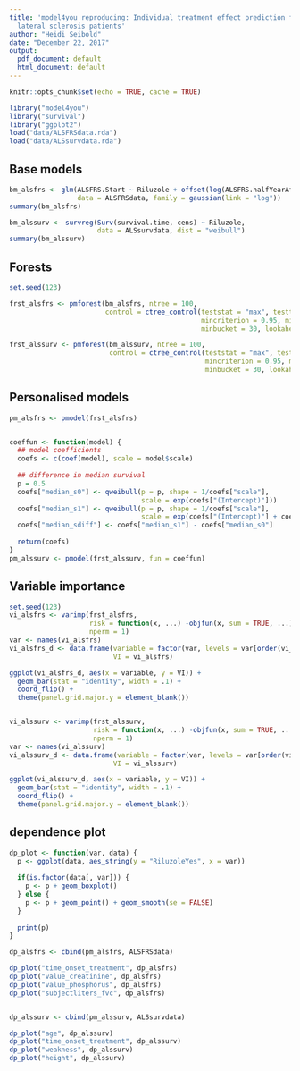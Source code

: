 ```yaml
---
title: 'model4you reproducing: Individual treatment effect prediction for amyotrophic
  lateral sclerosis patients'
author: "Heidi Seibold"
date: "December 22, 2017"
output:
  pdf_document: default
  html_document: default
---
```


```r
knitr::opts_chunk$set(echo = TRUE, cache = TRUE)
```


```r
library("model4you")
library("survival")
library("ggplot2")
load("data/ALSFRSdata.rda")
load("data/ALSsurvdata.rda")
```

## Base models
```r
bm_alsfrs <- glm(ALSFRS.Start ~ Riluzole + offset(log(ALSFRS.halfYearAfter)), 
                 data = ALSFRSdata, family = gaussian(link = "log"))
summary(bm_alsfrs)

bm_alssurv <- survreg(Surv(survival.time, cens) ~ Riluzole, 
                      data = ALSsurvdata, dist = "weibull")
summary(bm_alssurv)
```
## Forests
```r
set.seed(123)

frst_alsfrs <- pmforest(bm_alsfrs, ntree = 100, 
                        control = ctree_control(teststat = "max", testtype = "Univ",
                                                mincriterion = 0.95, minsplit = 40, 
                                                minbucket = 30, lookahead = TRUE))

frst_alssurv <- pmforest(bm_alssurv, ntree = 100, 
                         control = ctree_control(teststat = "max", testtype = "Univ",
                                                 mincriterion = 0.95, minsplit = 40, 
                                                 minbucket = 30, lookahead = TRUE))
```

## Personalised models
```r
pm_alsfrs <- pmodel(frst_alsfrs)


coeffun <- function(model) {
  ## model coefficients
  coefs <- c(coef(model), scale = model$scale)
  
  ## difference in median survival 
  p = 0.5
  coefs["median_s0"] <- qweibull(p = p, shape = 1/coefs["scale"], 
                                 scale = exp(coefs["(Intercept)"]))
  coefs["median_s1"] <- qweibull(p = p, shape = 1/coefs["scale"], 
                                 scale = exp(coefs["(Intercept)"] + coefs["aA"]))
  coefs["median_sdiff"] <- coefs["median_s1"] - coefs["median_s0"]
  
  return(coefs)
}
pm_alssurv <- pmodel(frst_alssurv, fun = coeffun)
```


## Variable importance
```r
set.seed(123)
vi_alsfrs <- varimp(frst_alsfrs, 
                    risk = function(x, ...) -objfun(x, sum = TRUE, ...), 
                    nperm = 1)
var <- names(vi_alsfrs)
vi_alsfrs_d <- data.frame(variable = factor(var, levels = var[order(vi_alsfrs)]), 
                          VI = vi_alsfrs)

ggplot(vi_alsfrs_d, aes(x = variable, y = VI)) + 
  geom_bar(stat = "identity", width = .1) +
  coord_flip() +
  theme(panel.grid.major.y = element_blank())


vi_alssurv <- varimp(frst_alssurv, 
                     risk = function(x, ...) -objfun(x, sum = TRUE, ...), 
                     nperm = 1)
var <- names(vi_alssurv)
vi_alssurv_d <- data.frame(variable = factor(var, levels = var[order(vi_alssurv)]), 
                          VI = vi_alssurv)

ggplot(vi_alssurv_d, aes(x = variable, y = VI)) + 
  geom_bar(stat = "identity", width = .1) +
  coord_flip() +
  theme(panel.grid.major.y = element_blank())
```



## dependence plot
```r
dp_plot <- function(var, data) {
  p <- ggplot(data, aes_string(y = "RiluzoleYes", x = var))
  
  if(is.factor(data[, var])) {
    p <- p + geom_boxplot()
  } else {
    p <- p + geom_point() + geom_smooth(se = FALSE)
  }
  
  print(p)
}

dp_alsfrs <- cbind(pm_alsfrs, ALSFRSdata)

dp_plot("time_onset_treatment", dp_alsfrs)
dp_plot("value_creatinine", dp_alsfrs)
dp_plot("value_phosphorus", dp_alsfrs)
dp_plot("subjectliters_fvc", dp_alsfrs)


dp_alssurv <- cbind(pm_alssurv, ALSsurvdata)

dp_plot("age", dp_alssurv)
dp_plot("time_onset_treatment", dp_alssurv)
dp_plot("weakness", dp_alssurv)
dp_plot("height", dp_alssurv)

```





